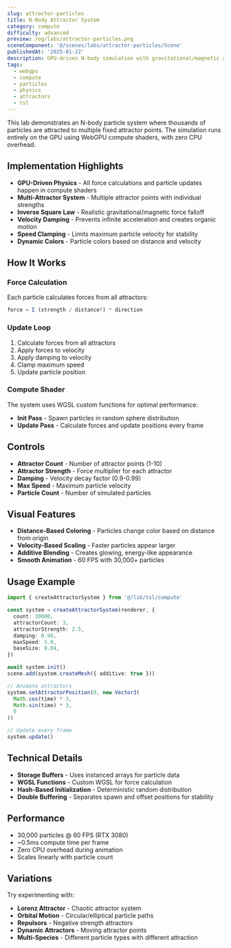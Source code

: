 ```yaml
---
slug: attractor-particles
title: N-Body Attractor System
category: compute
difficulty: advanced
preview: /og/labs/attractor-particles.png
sceneComponent: '@/scenes/labs/attractor-particles/Scene'
publishedAt: '2025-01-22'
description: GPU-driven N-body simulation with gravitational/magnetic attractors using WebGPU compute shaders.
tags:
  - webgpu
  - compute
  - particles
  - physics
  - attractors
  - tsl
---
```


This lab demonstrates an N-body particle system where thousands of particles are attracted to multiple fixed attractor points. The simulation runs entirely on the GPU using WebGPU compute shaders, with zero CPU overhead.

## Implementation Highlights

- **GPU-Driven Physics** - All force calculations and particle updates happen in compute shaders
- **Multi-Attractor System** - Multiple attractor points with individual strengths
- **Inverse Square Law** - Realistic gravitational/magnetic force falloff
- **Velocity Damping** - Prevents infinite acceleration and creates organic motion
- **Speed Clamping** - Limits maximum particle velocity for stability
- **Dynamic Colors** - Particle colors based on distance and velocity

## How It Works

### Force Calculation
Each particle calculates forces from all attractors:
```typescript
force = Σ (strength / distance²) * direction
```

### Update Loop
1. Calculate forces from all attractors
2. Apply forces to velocity
3. Apply damping to velocity
4. Clamp maximum speed
5. Update particle position

### Compute Shader
The system uses WGSL custom functions for optimal performance:
- **Init Pass** - Spawn particles in random sphere distribution
- **Update Pass** - Calculate forces and update positions every frame

## Controls

- **Attractor Count** - Number of attractor points (1-10)
- **Attractor Strength** - Force multiplier for each attractor
- **Damping** - Velocity decay factor (0.9-0.99)
- **Max Speed** - Maximum particle velocity
- **Particle Count** - Number of simulated particles

## Visual Features

- **Distance-Based Coloring** - Particles change color based on distance from origin
- **Velocity-Based Scaling** - Faster particles appear larger
- **Additive Blending** - Creates glowing, energy-like appearance
- **Smooth Animation** - 60 FPS with 30,000+ particles

## Usage Example

```typescript
import { createAttractorSystem } from '@/lib/tsl/compute'

const system = createAttractorSystem(renderer, {
  count: 30000,
  attractorCount: 3,
  attractorStrength: 2.5,
  damping: 0.98,
  maxSpeed: 5.0,
  baseSize: 0.04,
})

await system.init()
scene.add(system.createMesh({ additive: true }))

// Animate attractors
system.setAttractorPosition(0, new Vector3(
  Math.cos(time) * 3,
  Math.sin(time) * 3,
  0
))

// Update every frame
system.update()
```

## Technical Details

- **Storage Buffers** - Uses instanced arrays for particle data
- **WGSL Functions** - Custom WGSL for force calculation
- **Hash-Based Initialization** - Deterministic random distribution
- **Double Buffering** - Separates spawn and offset positions for stability

## Performance

- 30,000 particles @ 60 FPS (RTX 3080)
- ~0.5ms compute time per frame
- Zero CPU overhead during animation
- Scales linearly with particle count

## Variations

Try experimenting with:
- **Lorenz Attractor** - Chaotic attractor system
- **Orbital Motion** - Circular/elliptical particle paths
- **Repulsors** - Negative strength attractors
- **Dynamic Attractors** - Moving attractor points
- **Multi-Species** - Different particle types with different attraction

